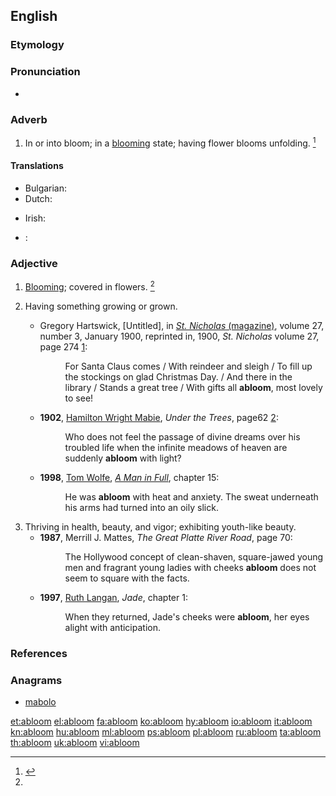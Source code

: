 ==English==

===Etymology===
{{prefix|a|bloom|t1=in|t2=flower|lang=en}}

===Pronunciation===
* {{a|US}} {{IPA|/əˈbluːm/|lang=en}}

===Adverb===
{{en-adv|-}}

# {{context|postpositive|lang=en}} In or into bloom; in a [[blooming]] state; having flower blooms unfolding. {{defdate|Mid 19<sup>th</sup> century.}}<ref name=SOED>{{R:SOED5|page=5}}</ref>

====Translations====
{{trans-top|(postpositive) in or into bloom; in a blooming state}}
* Bulgarian: {{t|bg|цъфтящ, разцъфтял, в разцвет}}
* Dutch: {{t|nl|in bloei}}
{{trans-mid}}
* Irish: {{t|ga|faoi bhláth}}
{{trans-bottom}}

{{checktrans-top}}
* {{ttbc|vi}}: {{t|vi|đang nở hoa}}
{{trans-bottom}}

===Adjective===
{{en-adj}}

# [[blooming|Blooming]]; covered in flowers. {{defdate|Mid 19<sup>th</sup> century.}}<ref name=SOED/>
# {{context|figuratively|lang=en}} Having something growing or grown.
#* {{ante|1900}} Gregory Hartswick, [Untitled], in [[w:St. Nicholas Magazine|''St. Nicholas'' (magazine)]], volume 27, number 3, January 1900, reprinted in, 1900, ''St. Nicholas'' volume 27, page 274&nbsp;[http://books.google.com/books?id=QWUwAQAAMAAJ&pg=PA274&dq=abloom]:
#*: For Santa Claus comes&nbsp;/ With reindeer and sleigh&nbsp;/ To fill up the stockings on glad Christmas Day.&nbsp;/ And there in the library&nbsp;/ Stands a great tree&nbsp;/ With gifts all '''abloom''', most lovely to see!
#* '''1902''', [[w:Hamilton Wright Mabie|Hamilton Wright Mabie]], ''Under the Trees'', page62&nbsp;[http://books.google.com/books?id=sNY8AAAAYAAJ&pg=PA62&dq=abloom]:
#*: Who does not feel the passage of divine dreams over his troubled life when the infinite meadows of heaven are suddenly '''abloom''' with light?
#* '''1998''', [[w:Tom Wolfe|Tom Wolfe]], [[w:A Man in Full|''A Man in Full'']], chapter 15:
#*: He was '''abloom''' with heat and anxiety. The sweat underneath his arms had turned into an oily slick.
# Thriving in health, beauty, and vigor; exhibiting youth-like beauty.
#* '''1987''', Merrill J. Mattes, ''The Great Platte River Road'', page 70:
#*: The Hollywood concept of clean-shaven, square-jawed young men and fragrant young ladies with cheeks '''abloom''' does not seem to square with the facts.
#* '''1997''', [[w:Ruth Langan|Ruth Langan]], ''Jade'', chapter 1:
#*: When they returned, Jade's cheeks were '''abloom''', her eyes alight with anticipation.

===References===
<references/>

===Anagrams===
* [[mabolo#English|mabolo]]

[[et:abloom]]
[[el:abloom]]
[[fa:abloom]]
[[ko:abloom]]
[[hy:abloom]]
[[io:abloom]]
[[it:abloom]]
[[kn:abloom]]
[[hu:abloom]]
[[ml:abloom]]
[[ps:abloom]]
[[pl:abloom]]
[[ru:abloom]]
[[ta:abloom]]
[[th:abloom]]
[[uk:abloom]]
[[vi:abloom]]